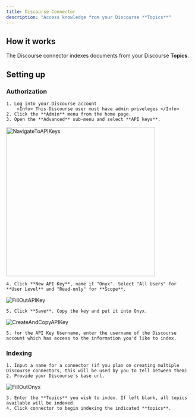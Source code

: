 ```yaml
---
title: Discourse Connector
description: "Access knowledge from your Discourse **Topics**"
---
```


## How it works

The Discourse connector indexes documents from your Discourse **Topics**.

## Setting up

### Authorization

    1. Log into your Discourse account
        <Info> This Discourse user must have admin priveleges </Info>
    2. Click the **Admin** menu from the home page.
    3. Open the **Advanced** sub-menu and select **API keys**.

<img
  src="/assets/images/connectors/discourse/discourse_1.gif"
  width="400"
  height="auto"
  alt="NavigateToAPIKeys"
  title="NavigateToAPIKeys"
/>

    4. Click **New API Key**, name it "Onyx". Select "All Users" for **User Level** and "Read-only" for **Scope**.

![FillOutAPIKey](/assets/images/connectors/discourse/discourse_2.gif)

    5. Click **Save**. Copy the key and put it into Onyx.

![CreateAndCopyAPIKey](/assets/images/connectors/discourse/discourse_3.gif)

    5. for the API Key Username, enter the username of the Discourse account which has access to the information you'd like to index.

### Indexing

    1. Input a name for a connector (if you plan on creating multiple Discourse connectors, this will be used by you to tell between them)
    2. Provide your Discourse's base url.

![FillOutOnyx](/assets/images/connectors/discourse/discourse_4.gif)

    3. Enter the **Topics** you wish to index. If left blank, all topics available will be indexed.
    4. Click connector to begin indexing the indicated **topics**.
